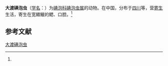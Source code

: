 {{Speciesbox
| name = 大渡碘泡虫
| status = 
| status_system = 
| image = 
| genus = Myxobolus
| species = tatuensis
| authority = (Ma et Zhao, 1998)<ref name='id9543'>{{cite web| url =http://www.bioinfo.cn/db05/BjdwSpecies.php?action=view&id=9543| title =大渡碘泡虫| work =《中国动物物种编目数据库》| publisher =中国科学院微生物研究所| author =中国科学院动物研究所| accessdate =2009-04-16| deadurl =yes| archiveurl =https://web.archive.org/web/20160305074413/http://www.bioinfo.cn/db05/BjdwSpecies.php?action=view&id=9543| archivedate =2016-03-05}}</ref>
}}

'''大渡碘泡虫'''（[[学名|学名]]：{{lang|la|''Myxobolus tatuensis''}}）为[[碘泡科|碘泡科]][[碘泡虫属|碘泡虫属]]的动物。在中国，分布于[[四川|四川]]等，营[[寄生|寄生]]生活，寄生在宽鳍鱲的鳃、口腔。<ref name='id9543'/>

== 参考文献 ==
{{reflist}}

{{Wikispecies|Myxobolus tatuensis}}

[[Category:碘泡虫属|大渡碘泡虫]]


{{Cnidarian-stub}}